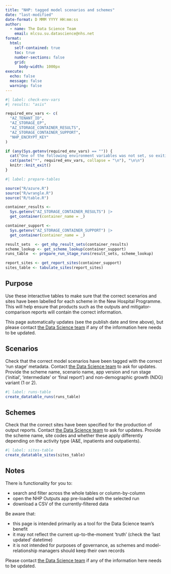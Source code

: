 ---
title: "NHP: tagged model scenarios and schemes"
date: "last-modified"
date-format: D MMM YYYY HH:mm:ss
author:
  - name: The Data Science Team
    email: mlcsu.su.datascience@nhs.net
format:
  html:
    self-contained: true
    toc: true
    number-sections: false
    grid:
      body-width: 1000px
execute:
  echo: false
  message: false
  warning: false
---

```{r mess}
#| label: check-env-vars
#| results: "asis"

required_env_vars <- c(
  "AZ_TENANT_ID",
  "AZ_STORAGE_EP",
  "AZ_STORAGE_CONTAINER_RESULTS",
  "AZ_STORAGE_CONTAINER_SUPPORT",
  "NHP_ENCRYPT_KEY"
)

if (any(Sys.getenv(required_env_vars) == "")) {
  cat("One of the following environment variables was not set, so exiting \n\n")
  cat(paste("*", required_env_vars, collapse = "\n"), "\n\n")
  knitr::knit_exit() 
}
```

```{r}
#| label: prepare-tables

source("R/azure.R")
source("R/wrangle.R")
source("R/table.R")

container_results <- 
  Sys.getenv("AZ_STORAGE_CONTAINER_RESULTS") |> 
  get_container(container_name = _)

container_support <- 
  Sys.getenv("AZ_STORAGE_CONTAINER_SUPPORT") |> 
  get_container(container_name = _)

result_sets  <- get_nhp_result_sets(container_results)
scheme_lookup <- get_scheme_lookup(container_support)
runs_table  <- prepare_run_stage_runs(result_sets, scheme_lookup)

report_sites <- get_report_sites(container_support)
sites_table <- tabulate_sites(report_sites)
```

## Purpose

Use these interactive tables to make sure that the correct scenarios and sites have been labelled for each scheme in the New Hospital Programme. This will help ensure that products such as the outputs and mitigator-comparison reports will contain the correct information.

This page automatically updates (see the publish date and time above), but please contact [the Data Science team](mailto:mlcsu.su.datascience@nhs.net) if any of the information here needs to be updated.

## Scenarios

Check that the correct model scenarios have been tagged with the correct 'run stage' metadata. Contact [the Data Science team](mailto:mlcsu.su.datascience@nhs.net) to ask for updates. Provide the scheme name, scenario name, app version and run stage ('initial', 'intermediate' or 'final report') and non-demographic growth (NDG) variant (1 or 2).

```{r}
#| label: runs-table
create_datatable_runs(runs_table)
```

## Schemes

Check that the correct sites have been specified for the production of output reports. Contact [the Data Science team](mailto:mlcsu.su.datascience@nhs.net) to ask for updates. Provide the scheme name, site codes and whether these apply differently depending on the activity type (A&E, inpatients and outpatients).

```{r}
#| label: sites-table
create_datatable_sites(sites_table)
```

## Notes

There is functionality for you to:

- search and filter across the whole tables or column-by-column
- open the NHP Outputs app pre-loaded with the selected run
- download a CSV of the currently-filtered data

Be aware that:

- this page is intended primarily as a tool for the Data Science team's benefit
- it may not reflect the current up-to-the-moment 'truth' (check the 'last updated' datetime)
- it is not intended for purposes of governance, as schemes and model-relationship managers should keep their own records

Please contact [the Data Science team](mailto:mlcsu.su.datascience@nhs.net) if any of the information here needs to be updated.

